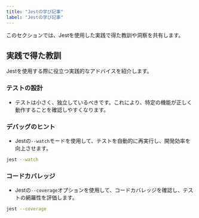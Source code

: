 ```yaml
---
title: "Jestの学び記事"
label: "Jestの学び記事"
---
```


このセクションでは、Jestを使用した実践で得た教訓や洞察を共有します。

## 実践で得た教訓

Jestを使用する際に役立つ実践的なアドバイスを紹介します。

### テストの設計

- テストは小さく、独立しているべきです。これにより、特定の機能が正しく動作することを確認しやすくなります。

### デバッグのヒント

- Jestの`--watch`モードを使用して、テストを自動的に再実行し、開発効率を向上させます。

```bash
jest --watch
```

### コードカバレッジ

- Jestの`--coverage`オプションを使用して、コードカバレッジを確認し、テストの網羅性を評価します。

```bash
jest --coverage
```





